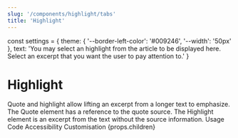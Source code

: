 ```yaml
---
slug: '/components/highlight/tabs'
title: 'Highlight'
---
```



const settings = {
  theme: {
    '--border-left-color': '#009246',
    '--width': '50px'
  },
  text: 'You may select an highlight from the article to be displayed here. Select an excerpt that you want the user to pay attention to.'
}

# Highlight

<Highlight text={settings.text} />
<Highlight {...settings} />

<Highlight type="quote" text={settings.text} />
<Highlight type="quote" {...settings} />

<LeadParagraph>
  Quote and highlight allow lifting an excerpt from a longer text to emphasize. The Quote element has a reference to the quote source. The Highlight element is an excerpt from the text without the source information.
</LeadParagraph>

<PageTabs pageContext={props.pageContext}>
  <PageTabs.TabList>
    <PageTabs.Tab href="/">Usage</PageTabs.Tab>
    <PageTabs.Tab href="/code">Code</PageTabs.Tab>
    <PageTabs.Tab href="/accessibility">Accessibility</PageTabs.Tab>
    <PageTabs.Tab href="/customisation">Customisation</PageTabs.Tab>
  </PageTabs.TabList>
  <PageTabs.TabPanel>{props.children}</PageTabs.TabPanel>
</PageTabs>

